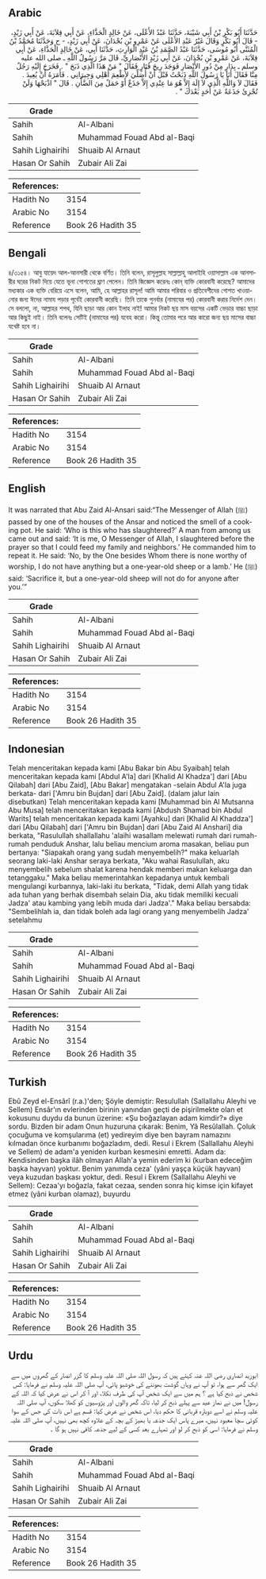 ## Arabic


<div dir="rtl" lang="ar" style={{fontSize:'larger',backgroundColor:'#f8f9fa',padding:20}}>
حَدَّثَنَا أَبُو بَكْرِ بْنُ أَبِي شَيْبَةَ، حَدَّثَنَا عَبْدُ الأَعْلَى، عَنْ خَالِدٍ الْحَذَّاءِ، عَنْ أَبِي قِلاَبَةَ، عَنْ أَبِي زَيْدٍ، - قَالَ أَبُو بَكْرٍ وَقَالَ غَيْرُ عَبْدِ الأَعْلَى عَنْ عَمْرِو بْنِ بُجْدَانَ، عَنْ أَبِي زَيْدٍ، - ح وَحَدَّثَنَا مُحَمَّدُ بْنُ الْمُثَنَّى أَبُو مُوسَى، حَدَّثَنَا عَبْدُ الصَّمَدِ بْنُ عَبْدِ الْوَارِثِ، حَدَّثَنَا أَبِي، عَنْ خَالِدٍ الْحَذَّاءِ، عَنْ أَبِي قِلاَبَةَ، عَنْ عَمْرِو بْنِ بُجْدَانَ، عَنْ أَبِي زَيْدٍ الأَنْصَارِيِّ، قَالَ مَرَّ رَسُولُ اللَّهِ ـ صلى الله عليه وسلم ـ بِدَارٍ مِنْ دُورِ الأَنْصَارِ فَوَجَدَ رِيحَ قُتَارٍ فَقَالَ ‏"‏ مَنْ هَذَا الَّذِي ذَبَحَ ‏"‏ ‏.‏ فَخَرَجَ إِلَيْهِ رَجُلٌ مِنَّا فَقَالَ أَنَا يَا رَسُولَ اللَّهِ ذَبَحْتُ قَبْلَ أَنْ أُصَلِّيَ لأُطْعِمَ أَهْلِي وَجِيرَانِي ‏.‏ فَأَمَرَهُ أَنْ يُعِيدَ ‏.‏ فَقَالَ لاَ وَاللَّهِ الَّذِي لاَ إِلَهَ إِلاَّ هُوَ مَا عِنْدِي إِلاَّ جَذَعٌ أَوْ حَمَلٌ مِنَ الضَّأْنِ ‏.‏ قَالَ ‏"‏ اذْبَحْهَا وَلَنْ تُجْزِئَ جَذَعَةٌ عَنْ أَحَدٍ بَعْدَكَ ‏"‏ ‏.‏
</div>
<div style={{backgroundColor:'#f8f9fa',padding:20, marginBottom: 10}}><table> <thead> <tr> <th>Grade</th> <th></th> </tr> </thead> <tbody> <tr><td>Sahih</td><td>Al-Albani</td></tr><tr><td>Sahih</td><td>Muhammad Fouad Abd al-Baqi</td></tr><tr><td>Sahih Lighairihi</td><td>Shuaib Al Arnaut</td></tr><tr><td>Hasan Or Sahih</td><td>Zubair Ali Zai</td></tr></tbody></table><table> <thead> <tr> <th>References:</th> <th></th> </tr> </thead> <tbody><tr><td>Hadith No</td><td>3154</td></tr><tr><td>Arabic No</td><td>3154</td></tr><tr><td>Reference</td><td>Book 26 Hadith 35</td></tr></tbody></table></div>

## Bengali


<div dir="ltr" lang="bn" style={{fontSize:'larger',backgroundColor:'#f8f9fa',padding:20}}>
৪/৩১৫৪। আবু যায়েদ আল-আনসারী থেকে বর্ণিত। তিনি বলেন, রাসূলুল্লাহ সাল্লাল্লাহু আলাইহি ওয়াসাল্লাম এক আনসারীর ঘরের নিকট দিয়ে যেতে ভূনা গোশতের ঘ্রাণ পেলেন। তিনি জিজ্ঞেস করেনঃ কোন্ ব্যক্তি কোরবানী করেছে? আমাদের মধ্যকার এক ব্যক্তি বেরিয়ে এসে বলেন, আমি, হে আল্লাহর রাসূল! আমি আমার পরিবার ও প্রতিবেশীদের গোশত খাওয়ানোর জন্য ঈদের নামায পড়ার পূর্বেই কোরবানী করেছি। তিনি তাকে পুনর্বার (নামাযের পর) কোরবানী করার নির্দেশ দেন। সে বললো, না, আল্লাহর শপথ, যিনি ছাড়া আর কোন ইলাহ নাই! আমার নিকট ছয় মাস বয়সের একটি ভেড়ার বাচ্চা ছাড়া আর কিছুই নাই। তিনি বলেনঃ সেটিই (নামাযের পর) যবেহ করো। কিন্তু তোমার পরে আর কারো জন্য ছয় মাসের বাচ্চা যথেষ্ট হবে না।
</div>
<div style={{backgroundColor:'#f8f9fa',padding:20, marginBottom: 10}}><table> <thead> <tr> <th>Grade</th> <th></th> </tr> </thead> <tbody> <tr><td>Sahih</td><td>Al-Albani</td></tr><tr><td>Sahih</td><td>Muhammad Fouad Abd al-Baqi</td></tr><tr><td>Sahih Lighairihi</td><td>Shuaib Al Arnaut</td></tr><tr><td>Hasan Or Sahih</td><td>Zubair Ali Zai</td></tr></tbody></table><table> <thead> <tr> <th>References:</th> <th></th> </tr> </thead> <tbody><tr><td>Hadith No</td><td>3154</td></tr><tr><td>Arabic No</td><td>3154</td></tr><tr><td>Reference</td><td>Book 26 Hadith 35</td></tr></tbody></table></div>

## English


<div dir="ltr" lang="en" style={{fontSize:'larger',backgroundColor:'#f8f9fa',padding:20}}>
It was narrated that Abu Zaid Al-Ansari said:“The Messenger of Allah (ﷺ) passed by one of the houses of the Ansar and noticed the smell of a cooking pot. He said: ‘Who is this who has slaughtered?’ A man from among us came out and said: ‘It is me, O Messenger of Allah, I slaughtered before the prayer so that I could feed my family and neighbors.’ He commanded him to repeat it. He said: ‘No, by the One besides Whom there is none worthy of worship, I do not have anything but a one-year-old sheep or a lamb.’ He (ﷺ) said: ‘Sacrifice it, but a one-year-old sheep will not do for anyone after you.’”
</div>
<div style={{backgroundColor:'#f8f9fa',padding:20, marginBottom: 10}}><table> <thead> <tr> <th>Grade</th> <th></th> </tr> </thead> <tbody> <tr><td>Sahih</td><td>Al-Albani</td></tr><tr><td>Sahih</td><td>Muhammad Fouad Abd al-Baqi</td></tr><tr><td>Sahih Lighairihi</td><td>Shuaib Al Arnaut</td></tr><tr><td>Hasan Or Sahih</td><td>Zubair Ali Zai</td></tr></tbody></table><table> <thead> <tr> <th>References:</th> <th></th> </tr> </thead> <tbody><tr><td>Hadith No</td><td>3154</td></tr><tr><td>Arabic No</td><td>3154</td></tr><tr><td>Reference</td><td>Book 26 Hadith 35</td></tr></tbody></table></div>

## Indonesian


<div dir="ltr" lang="id" style={{fontSize:'larger',backgroundColor:'#f8f9fa',padding:20}}>
Telah menceritakan kepada kami [Abu Bakar bin Abu Syaibah] telah menceritakan kepada kami [Abdul A'la] dari [Khalid Al Khadza'] dari [Abu Qilabah] dari [Abu Zaid], [Abu Bakar] mengatakan -selain Abdul A'la juga berkata- dari ['Amru bin Bujdan] dari [Abu Zaid]. (dalam jalur lain disebutkan) Telah menceritakan kepada kami [Muhammad bin Al Mutsanna Abu Musa] telah menceritakan kepada kami [Abdush Shamad bin Abdul Warits] telah menceritakan kepada kami [Ayahku] dari [Khalid Al Khaddza'] dari [Abu Qilabah] dari ['Amru bin Bujdan] dari [Abu Zaid Al Anshari] dia berkata, "Rasulullah shallallahu 'alaihi wasallam melewati rumah dari rumah-rumah penduduk Anshar, lalu beliau mencium aroma masakan, beliau pun bertanya: "Siapakah orang yang sudah menyembelih?" maka keluarlah seorang laki-laki Anshar seraya berkata, "Aku wahai Rasulullah, aku menyembelih sebelum shalat karena hendak memberi makan keluarga dan tetanggaku." Maka beliau memerintahkan kepadanya untuk kembali mengulangi kurbannya, laki-laki itu berkata, "Tidak, demi Allah yang tidak ada tuhan yang berhak disembah selain Dia, aku tidak memiliki kecuali Jadza' atau kambing yang lebih muda dari Jadza'." Maka beliau bersabda: "Sembelihlah ia, dan tidak boleh ada lagi orang yang menyembelih Jadza' setelahmu
</div>
<div style={{backgroundColor:'#f8f9fa',padding:20, marginBottom: 10}}><table> <thead> <tr> <th>Grade</th> <th></th> </tr> </thead> <tbody> <tr><td>Sahih</td><td>Al-Albani</td></tr><tr><td>Sahih</td><td>Muhammad Fouad Abd al-Baqi</td></tr><tr><td>Sahih Lighairihi</td><td>Shuaib Al Arnaut</td></tr><tr><td>Hasan Or Sahih</td><td>Zubair Ali Zai</td></tr></tbody></table><table> <thead> <tr> <th>References:</th> <th></th> </tr> </thead> <tbody><tr><td>Hadith No</td><td>3154</td></tr><tr><td>Arabic No</td><td>3154</td></tr><tr><td>Reference</td><td>Book 26 Hadith 35</td></tr></tbody></table></div>

## Turkish


<div dir="ltr" lang="tr" style={{fontSize:'larger',backgroundColor:'#f8f9fa',padding:20}}>
Ebû Zeyd el-Ensârî (r.a.)'den; Şöyle demiştir: Resulullah (Sallallahu Aleyhi ve Sellem) Ensâr'ın evlerinden birinin yanından geçti de pişirilmekte olan et kokusunu duydu da bunun üzerine: «Şu boğazlayan adam kimdir?» diye sordu. Bizden bir adam Onun huzuruna çıkarak: Benim, Yâ Resûlallah. Çoluk çocuğuma ve komşularıma (et) yedireyim diye ben bayram namazını kılmadan önce kurbanımı boğazladım, dedi. Resul i Ekrem (Sallallahu Aleyhi ve Sellem) de adam'a yeniden kurban kesmesini emretti. Adam da: Kendisinden başka ilâh olmayan Allah'a yemin ederim ki (kurban edeceğim başka hayvan) yoktur. Benim yanımda ceza' (yâni yaşça küçük hayvan) veya kuzudan başkası yoktur, dedi. Resul i Ekrem (Sallallahu Aleyhi ve Sellem): Cezaa'yı boğazla, fakat cezaa, senden sonra hiç kimse için kifayet etmez (yâni kurban olamaz), buyurdu
</div>
<div style={{backgroundColor:'#f8f9fa',padding:20, marginBottom: 10}}><table> <thead> <tr> <th>Grade</th> <th></th> </tr> </thead> <tbody> <tr><td>Sahih</td><td>Al-Albani</td></tr><tr><td>Sahih</td><td>Muhammad Fouad Abd al-Baqi</td></tr><tr><td>Sahih Lighairihi</td><td>Shuaib Al Arnaut</td></tr><tr><td>Hasan Or Sahih</td><td>Zubair Ali Zai</td></tr></tbody></table><table> <thead> <tr> <th>References:</th> <th></th> </tr> </thead> <tbody><tr><td>Hadith No</td><td>3154</td></tr><tr><td>Arabic No</td><td>3154</td></tr><tr><td>Reference</td><td>Book 26 Hadith 35</td></tr></tbody></table></div>

## Urdu


<div dir="rtl" lang="ur" style={{fontSize:'larger',backgroundColor:'#f8f9fa',padding:20}}>
ابوزید انصاری رضی اللہ عنہ کہتے ہیں کہ رسول اللہ صلی اللہ علیہ وسلم کا گزر انصار کے گھروں میں سے ایک گھر سے ہوا، تو آپ نے وہاں گوشت بھوننے کی خوشبو پائی، آپ صلی اللہ علیہ وسلم نے فرمایا: کس شخص نے ذبح کیا ہے ؟ ہم میں سے ایک شخص آپ کی طرف نکلا، اور آ کر اس نے عرض کیا کہ اللہ کے رسول! میں نے نماز عید سے پہلے ذبح کر لیا، تاکہ گھر والوں اور پڑوسیوں کو کھلا سکوں، آپ صلی اللہ علیہ وسلم نے اسے دوبارہ قربانی کا حکم دیا، اس شخص نے عرض کیا: قسم ہے اس ذات کی جس کے سوا کوئی سچا معبود نہیں، میرے پاس ایک جذعہ یا بھیڑ کے بچہ کے علاوہ کچھ بھی نہیں، آپ صلی اللہ علیہ وسلم نے فرمایا: اسی کو ذبح کر لو اور تمہارے بعد کسی کے لیے جذعہ کافی نہیں ہو گا ۔
</div>
<div style={{backgroundColor:'#f8f9fa',padding:20, marginBottom: 10}}><table> <thead> <tr> <th>Grade</th> <th></th> </tr> </thead> <tbody> <tr><td>Sahih</td><td>Al-Albani</td></tr><tr><td>Sahih</td><td>Muhammad Fouad Abd al-Baqi</td></tr><tr><td>Sahih Lighairihi</td><td>Shuaib Al Arnaut</td></tr><tr><td>Hasan Or Sahih</td><td>Zubair Ali Zai</td></tr></tbody></table><table> <thead> <tr> <th>References:</th> <th></th> </tr> </thead> <tbody><tr><td>Hadith No</td><td>3154</td></tr><tr><td>Arabic No</td><td>3154</td></tr><tr><td>Reference</td><td>Book 26 Hadith 35</td></tr></tbody></table></div>